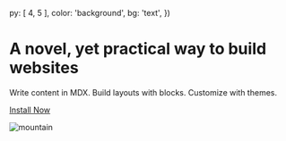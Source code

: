 
  py: [ 4, 5 ],
  color: 'background',
  bg: 'text',
})

# A novel, yet practical way to build websites

Write content in MDX.
Build layouts with blocks.
Customize with themes.

[Install Now][github]

![mountain][]

[mountain]: https://images.unsplash.com/photo-1551978437-6b859030d144?ixlib=rb-1.2.1&q=20&fm=jpg&crop=entropy&cs=tinysrgb&w=1080&fit=max&ixid=eyJhcHBfaWQiOjF9

[github]: https://github.com/jxnblk/mdx-blocks
